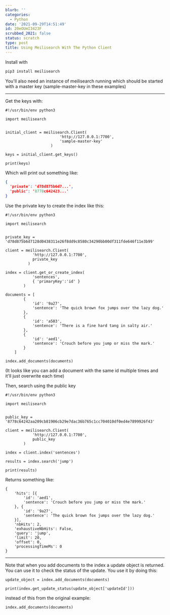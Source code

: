 ```yaml
---
blurb: ''
categories:
  - Python
date: '2021-09-29T14:51:49'
id: 20eOUmI3423F
scrubbed_2021: false
status: scratch
type: post
title: Using Meilisearch With The Python Client
---
```


Install with

```bash
pip3 install meilisearch
```

You'll also need an instance of meilisearch running which should be started with a master key (sample-master-key in these examples)


---

Get the keys with: 

```python3
#!/usr/bin/env python3 

import meilisearch 


initial_client = meilisearch.Client(
                        'http://127.0.0.1:7700', 
                        'sample-master-key'
                    )

keys = initial_client.get_keys()

print(keys) 
```

Which will print out something like: 

```json
{
  'private': 'd78d875b6d7...', 
  'public': '8778c642423...'
}
```

Use the private key to create the index like this:


```python3
#!/usr/bin/env python3 

import meilisearch 


private_key = 'd78d875b6d7128d0438311e26f8dd9c8580c34290bb00df311fde646f11e3b99'

client = meilisearch.Client(
            'http://127.0.0.1:7700', 
            private_key
          )

index = client.get_or_create_index(
            'sentences', 
            { 'primaryKey':'id' }
        ) 

documents = [
        { 
            'id': '9a27', 
            'sentence': 'The quick brown fox jumps over the lazy dog.' 
        }, 
        { 
            'id': 'a503', 
            'sentence': 'There is a fine hard tang in salty air.' 
        },
        { 
            'id': 'aed1', 
            'sentence': 'Crouch before you jump or miss the mark.' 
        }
    ]

index.add_documents(documents)
```

(It looks like you can add a document with the same id multiple times and it'll just overwrite each time)



Then, search using the public key

```python3
#!/usr/bin/env python3

import meilisearch


public_key = '8778c64242aa209cb81906cb29e7dac36b765c1cc704010df0ed4e7899926f43'

client = meilisearch.Client(
            'http://127.0.0.1:7700', 
            public_key
        )

index = client.index('sentences')

results = index.search('jump')

print(results) 
```

Returns something like:

```python3
{
	'hits': [{
		'id': 'aed1',
		'sentence': 'Crouch before you jump or miss the mark.'
	}, {
		'id': '9a27',
		'sentence': 'The quick brown fox jumps over the lazy dog.'
	}],
	'nbHits': 2,
	'exhaustiveNbHits': False,
	'query': 'jump',
	'limit': 20,
	'offset': 0,
	'processingTimeMs': 0
}
```

---










Note that when you add documents to the index a update object is returned. You can use it to check the status of the update. You use it by doing this:

```python3
update_object = index.add_documents(documents)

print(index.get_update_status(update_object['updateId']))
```

instead of this from the original example:

```python3
index.add_documents(documents)
```
